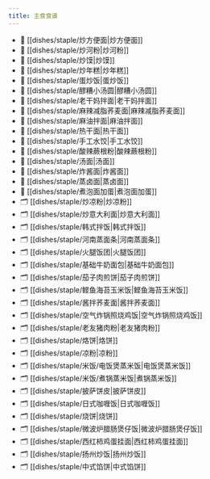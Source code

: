 ```yaml
---
title: 主食食谱
---
```

- 📄 [[dishes/staple/炒方便面|炒方便面]]
- 📄 [[dishes/staple/炒河粉|炒河粉]]
- 📄 [[dishes/staple/炒馍|炒馍]]
- 📄 [[dishes/staple/炒年糕|炒年糕]]
- 📄 [[dishes/staple/蛋炒饭|蛋炒饭]]
- 📄 [[dishes/staple/醪糟小汤圆|醪糟小汤圆]]
- 📄 [[dishes/staple/老干妈拌面|老干妈拌面]]
- 📄 [[dishes/staple/麻辣减脂荞麦面|麻辣减脂荞麦面]]
- 📄 [[dishes/staple/麻油拌面|麻油拌面]]
- 📄 [[dishes/staple/热干面|热干面]]
- 📄 [[dishes/staple/手工水饺|手工水饺]]
- 📄 [[dishes/staple/酸辣蕨根粉|酸辣蕨根粉]]
- 📄 [[dishes/staple/汤面|汤面]]
- 📄 [[dishes/staple/炸酱面|炸酱面]]
- 📄 [[dishes/staple/蒸卤面|蒸卤面]]
- 📄 [[dishes/staple/煮泡面加蛋|煮泡面加蛋]]
- 🗂️ [[dishes/staple/炒凉粉|炒凉粉]]
- 🗂️ [[dishes/staple/炒意大利面|炒意大利面]]
- 🗂️ [[dishes/staple/韩式拌饭|韩式拌饭]]
- 🗂️ [[dishes/staple/河南蒸面条|河南蒸面条]]
- 🗂️ [[dishes/staple/火腿饭团|火腿饭团]]
- 🗂️ [[dishes/staple/基础牛奶面包|基础牛奶面包]]
- 🗂️ [[dishes/staple/茄子肉煎饼|茄子肉煎饼]]
- 🗂️ [[dishes/staple/鲣鱼海苔玉米饭|鲣鱼海苔玉米饭]]
- 🗂️ [[dishes/staple/酱拌荞麦面|酱拌荞麦面]]
- 🗂️ [[dishes/staple/空气炸锅照烧鸡饭|空气炸锅照烧鸡饭]]
- 🗂️ [[dishes/staple/老友猪肉粉|老友猪肉粉]]
- 🗂️ [[dishes/staple/烙饼|烙饼]]
- 🗂️ [[dishes/staple/凉粉|凉粉]]
- 🗂️ [[dishes/staple/米饭/电饭煲蒸米饭|电饭煲蒸米饭]]
- 🗂️ [[dishes/staple/米饭/煮锅蒸米饭|煮锅蒸米饭]]
- 🗂️ [[dishes/staple/披萨饼皮|披萨饼皮]]
- 🗂️ [[dishes/staple/日式咖喱饭|日式咖喱饭]]
- 🗂️ [[dishes/staple/烧饼|烧饼]]
- 🗂️ [[dishes/staple/微波炉腊肠煲仔饭|微波炉腊肠煲仔饭]]
- 🗂️ [[dishes/staple/西红柿鸡蛋挂面|西红柿鸡蛋挂面]]
- 🗂️ [[dishes/staple/扬州炒饭|扬州炒饭]]
- 🗂️ [[dishes/staple/中式馅饼|中式馅饼]]